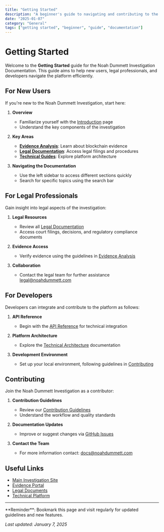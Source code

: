 ```yaml
---
title: "Getting Started"
description: "A beginner's guide to navigating and contributing to the Noah Dummett Investigation Documentation"
date: "2025-01-07"
category: "General"
tags: ["getting started", "beginner", "guide", "documentation"]
---
```


# Getting Started

Welcome to the **Getting Started** guide for the Noah Dummett Investigation Documentation. This guide aims to help new users, legal professionals, and developers navigate the platform efficiently.

## For New Users

If you're new to the Noah Dummett Investigation, start here:

1. **Overview**
   - Familiarize yourself with the [Introduction](/docs/introduction) page
   - Understand the key components of the investigation

2. **Key Areas**
   - **[Evidence Analysis](/docs/evidence-analysis)**: Learn about blockchain evidence
   - **[Legal Documentation](/docs/legal)**: Access legal filings and procedures
   - **[Technical Guides](/docs/technical)**: Explore platform architecture

3. **Navigating the Documentation**
   - Use the left sidebar to access different sections quickly
   - Search for specific topics using the search bar

## For Legal Professionals

Gain insight into legal aspects of the investigation:

1. **Legal Resources**
   - Review all [Legal Documentation](/docs/legal)
   - Access court filings, decisions, and regulatory compliance documents

2. **Evidence Access**
   - Verify evidence using the guidelines in [Evidence Analysis](/docs/evidence-analysis)

3. **Collaboration**
   - Contact the legal team for further assistance [legal@noahdummett.com](mailto:legal@noahdummett.com)

## For Developers

Developers can integrate and contribute to the platform as follows:

1. **API Reference**
   - Begin with the [API Reference](/docs/api-reference) for technical integration

2. **Platform Architecture**
   - Explore the [Technical Architecture](/docs/technical/architecture) documentation

3. **Development Environment**
   - Set up your local environment, following guidelines in [Contributing](/docs/contributing)

## Contributing

Join the Noah Dummett Investigation as a contributor:

1. **Contribution Guidelines**
   - Review our [Contribution Guidelines](/docs/contributing)
   - Understand the workflow and quality standards

2. **Documentation Updates**
   - Improve or suggest changes via [GitHub Issues](https://github.com/noahdummett/docs/issues)

3. **Contact the Team**
   - For more information contact: [docs@noahdummett.com](mailto:docs@noahdummett.com)

## Useful Links

- [Main Investigation Site](https://noahdummett.com)
- [Evidence Portal](https://noahdummett.com/evidence)
- [Legal Documents](https://noahdummett.com/legal)
- [Technical Platform](https://noahdummett.com/technical)

---

<Callout type="info">
**Reminder**: Bookmark this page and visit regularly for updated guidelines and new features.
</Callout>

*Last updated: January 7, 2025*
